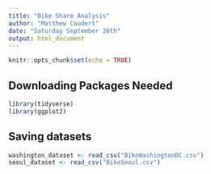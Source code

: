 ```yaml
---
title: "Bike Share Analysis"
author: "Matthew Coudert"
date: "Saturday September 26th"
output: html_document
---
```


```r
knitr::opts_chunk$set(echo = TRUE)
```

## Downloading Packages Needed
```r
library(tidyverse)
library(ggplot2)
```

## Saving datasets
```r
washington_dataset <- read_csv("BikeWashingtonDC.csv")
seoul_dataset <- read_csv("BikeSeoul.csv")
````



